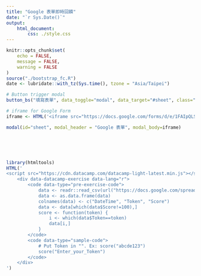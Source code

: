 ```yaml
---
title: "Google 表單即時回饋"
date: "`r Sys.Date()`"
output: 
    html_document:
        css: ./style.css
---
```


```r
knitr::opts_chunk$set(
	echo = FALSE,
	message = FALSE,
	warning = FALSE
)
source("./bootstrap_fc.R")
date <- lubridate::with_tz(Sys.time(), tzone = "Asia/Taipei")
```

```r
# Button trigger modal
button_bs("填寫表單", data_toggle="modal", data_target="#sheet", class="primary pull-left")
```

```r
# iframe for Google Form
iframe <- HTML('<iframe src="https://docs.google.com/forms/d/e/1FAIpQLSeE-ke7yhlU3XRDIhw7vRL-mnYLi-jTOYF8Pz4ZLINjV53z2A/viewform?embedded=true" style="position: relative; height: 300px; width: 100%;" frameborder="0" marginheight="0" marginwidth="0">載入中…</iframe>')

modal(id="sheet", modal_header = "Google 表單", modal_body=iframe)
```


<br><br><br>

```r
library(htmltools)
HTML('
<script src="https://cdn.datacamp.com/datacamp-light-latest.min.js"></script>
    <div data-datacamp-exercise data-lang="r">
        <code data-type="pre-exercise-code">
            data <- readr::read_csv(url("https://docs.google.com/spreadsheets/d/e/2PACX-1vQz4zjZfhWBYYRuW2Zhhx-sXvnlrS6vpvcgP0cJPdvsQI-6eKggXmpaWbu4dgbMQgcOHv0NQxL8a_K_/pub?output=csv"))
            data <- as.data.frame(data)
            colnames(data) <- c("DateTime", "Token", "Score")
            data <- data[which(data$Score!=100),]
            score <- function(token) {
                i <- which(data$Token==token)
                data[i,]
            }
	    </code>
        <code data-type="sample-code">
            # Put Token in "". Ex: score("abcde123")
            score("Enter_your_Token")
	    </code>
    </div>
')
```

